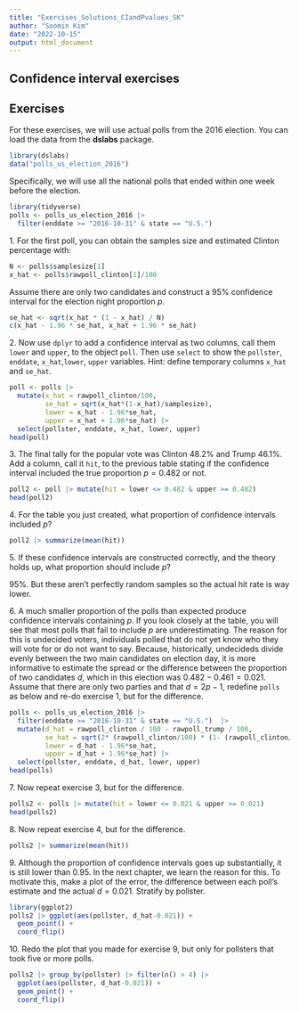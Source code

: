 ```yaml
---
title: "Exercises_Solutions_CIandPvalues_SK"
author: "Soomin Kim"
date: "2022-10-15"
output: html_document
---
```


## Confidence interval exercises


## Exercises 

For these exercises, we will use actual polls from the 2016 election. You can load the data from the __dslabs__ package.

```r
library(dslabs)
data("polls_us_election_2016")
```

Specifically, we will use all the national polls that ended within one week before the election.

```r
library(tidyverse)
polls <- polls_us_election_2016 |> 
  filter(enddate >= "2016-10-31" & state == "U.S.") 
```

1\. For the first poll, you can obtain the samples size and estimated Clinton percentage with:
  
```r
N <- polls$samplesize[1]
x_hat <- polls$rawpoll_clinton[1]/100
```

Assume there are only two candidates and construct a 95% confidence interval for the election night proportion $p$. 
```r
se_hat <- sqrt(x_hat * (1 - x_hat) / N)
c(x_hat - 1.96 * se_hat, x_hat + 1.96 * se_hat)
```


2\. Now use `dplyr` to add a confidence interval as two columns, call them `lower` and `upper`, to the object `poll`. Then use `select` to show the `pollster`, `enddate`, `x_hat`,`lower`, `upper` variables. Hint: define temporary columns `x_hat` and `se_hat`. 

```r
poll <- polls |>
  mutate(x_hat = rawpoll_clinton/100,
         se_hat = sqrt(x_hat*(1-x_hat)/samplesize),
         lower = x_hat - 1.96*se_hat,
         upper = x_hat + 1.96*se_hat) |>
  select(pollster, enddate, x_hat, lower, upper)
head(poll)
```


3\. The final tally for the popular vote was Clinton 48.2%	and Trump 46.1%. Add a column, call it `hit`, to the previous table stating if the confidence interval included the true proportion $p=0.482$ or not. 
```r
poll2 <- poll |> mutate(hit = lower <= 0.482 & upper >= 0.482)
head(poll2)
```


4\. For the table you just created, what proportion of confidence intervals included $p$?
```r
poll2 |> summarize(mean(hit))
```
  
  
5\. If these confidence intervals are constructed correctly, and the theory holds up, what proportion should include $p$? 

95%. But these aren't perfectly random samples so the actual hit rate is way lower.
  
  
6\. A much smaller proportion of the polls than expected produce confidence intervals containing $p$. If you look closely at the table, you will see that most polls that fail to include $p$ are underestimating. The reason for this is undecided voters, individuals polled that do not yet know who they will vote for or do not want to say. 
Because, historically, undecideds divide evenly between the two main candidates on election day, it is more informative to estimate the spread or the difference between the proportion of two candidates $d$, which in this election was $0. 482 - 0.461 = 0.021$. 
Assume that there are only two parties and that $d = 2p - 1$, redefine `polls` as below and
re-do exercise 1, but for the difference.

```r
polls <- polls_us_election_2016 |> 
  filter(enddate >= "2016-10-31" & state == "U.S.")  |>
  mutate(d_hat = rawpoll_clinton / 100 - rawpoll_trump / 100,
         se_hat = sqrt(2* (rawpoll_clinton/100) * (1- (rawpoll_clinton/100)) / samplesize), #2p(1-p)/n
         lower = d_hat - 1.96*se_hat,
         upper = d_hat + 1.96*se_hat) |>
  select(pollster, enddate, d_hat, lower, upper)
head(polls)

```

7\. Now repeat exercise 3, but for the difference.

```r
polls2 <- polls |> mutate(hit = lower <= 0.021 & upper >= 0.021)
head(polls2)
```


8\. Now repeat exercise 4, but for the difference.

```r
polls2 |> summarize(mean(hit))
```


9\. Although the proportion of confidence intervals goes up substantially, it is still lower than 0.95. In the next chapter, we learn the reason for this. To motivate this, make a plot of the error, the difference between each poll's estimate and the actual $d=0.021$. Stratify by pollster.

```r
library(ggplot2)
polls2 |> ggplot(aes(pollster, d_hat-0.021)) +
  geom_point() + 
  coord_flip()
```


10\. Redo the plot that you made for exercise 9, but only for pollsters that took five or more polls.

```r
polls2 |> group_by(pollster) |> filter(n() > 4) |>
  ggplot(aes(pollster, d_hat-0.021)) + 
  geom_point() + 
  coord_flip()
```


